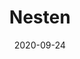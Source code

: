 ---
title: Nesten
tag: MachineFi
status: publish
date: 2020-09-24
slug: Nesten is an IoT communications provider for LPWAN connectivity || Hardware & Connectivity partner (Korea)
website: https://medium.com/@iotex/iotex-nesten-building-next-gen-iot-communication-ecosystems-dff617ccc1f2
twitter:
logo: /img/Nesten.png
featured_img: https://wp.gcap1.iotex.io/wp-content/uploads/2020/10/nesten.jpg
telegram:
---
